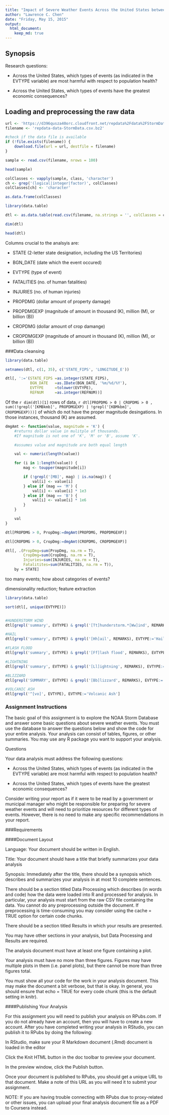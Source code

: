 ```yaml
---
title: "Impact of Severe Weather Events Across the United States between 1950 and 2011"
author: "Lawrence C. Chen"
date: "Friday, May 15, 2015"
output: 
  html_document:
    keep_md: true
---
```


## Synopsis

Research questions:

* Across the United States, which types of events (as indicated in the EVTYPE
variable) are most harmful with respect to population health?

* Across the United States, which types of events have the greatest economic
consequences?

## Loading and preprocessing the raw data

```r
url <- 'https://d396qusza40orc.cloudfront.net/repdata%2Fdata%2FStormData.csv.bz2'
filename <- 'repdata-data-StormData.csv.bz2'

#check if the data file is available
if (!file.exists(filename)) {
    download.file(url = url, destfile = filename)
}

sample <- read.csv(filename, nrows = 100)

head(sample)

colClasses <- vapply(sample, class, 'character')
ch <- grep('(logical|integer|factor)', colClasses)
colClasses[ch] <- 'character'

as.data.frame(colClasses)
```


```r
library(data.table)

dtl <- as.data.table(read.csv(filename, na.strings = '', colClasses = colClasses))

dim(dtl)

head(dtl)
```

Columns crucial to the analsyis are:

* STATE (2-letter state designation, including the US Territories)

* BGN_DATE (date which the event occured)

* EVTYPE (type of event)

* FATALITIES (no. of human fatalities)

* INJURIES (no. of human injuries)

* PROPDMG (dollar amount of property damage)

* PROPDMGEXP (magnitude of amount in thousand (K), million (M), or billion (B))

* CROPDMG (dollar amount of crop damange)

* CROPDMGEXP (magnitude of amount in thousand (K), million (M), or billion (B))

###Data cleansing
```r
library(data.table)

setnames(dtl, c(1, 35), c('STATE_FIPS', 'LONGITUDE_E'))

dtl[, ':='(STATE_FIPS =as.integer(STATE_FIPS),
           BGN_DATE   =as.IDate(BGN_DATE, '%m/%d/%Y'),
           EVTYPE     =tolower(EVTYPE),           
           REFNUM     =as.integer(REFNUM))]

```

Of the `r dim(dtl)[1]` rows of data, `r dtl[PROPDMG > 0 | CROPDMG > 0 , sum((!grepl('[KMBkmb]', PROPDMGEXP) | !grepl('[KBMkbm]', CROPDMGEXP)))]` of which do not have the proper magnitude
desingations.  In those instances, thousand (K) are assumed.

```r
dmgAmt <- function(value, magnitude = 'K') {
    #returns dollar value in mulitple of thousands.
    #If magnitude is not one of 'K', 'M' or 'B', assume 'K'.

    #assumes value and magnitude are both equal length

    val <- numeric(length(value))

    for (i in 1:length(value)) {
        mag <- toupper(magnitude[i])

        if (!grepl('[MB]', mag) | is.na(mag)) {
            val[i] <- value[i]
        } else if (mag == 'M') {
            val[i] <- value[i] * 1e3
        } else if (mag == 'B') {
            val[i] <- value[i] * 1e6
        }
    }

    val
}

dtl[PROPDMG > 0, PropDmg:=dmgAmt(PROPDMG, PROPDMGEXP)]

dtl[CROPDMG > 0, CropDmg:=dmgAmt(CROPDMG, CROPDMGEXP)]
```

```r
dtl[, .(PropDmg=sum(PropDmg, na.rm = T),
        CropDmg=sum(CropDmg, na.rm = T),
        Injuries=sum(INJURIES, na.rm = T),
        Fatalitites=sum(FATALITIES, na.rm = T)),
    by = STATE]
```



too many events; how about categories of events?

dimensionality reduction; feature extraction
```r
library(data.table)

sort(dtl[, unique(EVTYPE)])


#HUNDERSTORM WIND
dtl[grepl('summary', EVTYPE) & grepl('[Tt]hunderstorm.*[Ww]ind', REMARKS), EVTYPE:='Thunderstorm Wind']

#HAIL
dtl[grepl('summary', EVTYPE) & grepl('[Hh]ail', REMARKS), EVTYPE:='Hail']

#FLASH FLOOD
dtl[grepl('summary', EVTYPE) & grepl('[Ff]lash flood', REMARKS), EVTYPE:='Flood']

#LIGHTNING
dtl[grepl('summary', EVTYPE) & grepl('[Ll]ightning', REMARKS), EVTYPE:='Lightning']

#BLIZZARD
dtl[grepl('SUMMARY', EVTYPE) & grepl('[Bb]lizzard', REMARKS), EVTYPE:='Blizzard']

#VOLCANIC ASH
dtl[grepl('^[vo]', EVTYPE), EVTYPE:='Volcanic Ash']


```



### Assignment Instructions 

The basic goal of this assignment is to explore the NOAA Storm Database and answer some basic questions about severe weather events. You must use the database to answer the questions below and show the code for your entire analysis. Your analysis can consist of tables, figures, or other summaries. You may use any R package you want to support your analysis.

Questions

Your data analysis must address the following questions:

* Across the United States, which types of events (as indicated in the EVTYPE variable) are most harmful with respect to population health?

* Across the United States, which types of events have the greatest economic consequences?

Consider writing your report as if it were to be read by a government or municipal manager who might be responsible for preparing for severe weather events and will need to prioritize resources for different types of events. However, there is no need to make any specific recommendations in your report.


###Requirements

####Document Layout

Language: Your document should be written in English.

Title: Your document should have a title that briefly summarizes your data analysis

Synopsis: Immediately after the title, there should be a synopsis which describes and summarizes your analysis in at most 10 complete sentences.

There should be a section titled Data Processing which describes (in words and code) how the data were loaded into R and processed for analysis. In particular, your analysis must start from the raw CSV file containing the data. You cannot do any preprocessing outside the document. If preprocessing is time-consuming you may consider using the cache = TRUE option for certain code chunks.

There should be a section titled Results in which your results are presented.

You may have other sections in your analysis, but Data Processing and Results are required.

The analysis document must have at least one figure containing a plot.

Your analysis must have no more than three figures. Figures may have multiple plots in them (i.e. panel plots), but there cannot be more than three figures total.

You must show all your code for the work in your analysis document. This may make the document a bit verbose, but that is okay. In general, you should ensure that echo = TRUE for every code chunk (this is the default setting in knitr).

####Publishing Your Analysis

For this assignment you will need to publish your analysis on RPubs.com. If you do not already have an account, then you will have to create a new account. After you have completed writing your analysis in RStudio, you can publish it to RPubs by doing the following:

In RStudio, make sure your R Markdown document (.Rmd) document is loaded in the editor

Click the Knit HTML button in the doc toolbar to preview your document.

In the preview window, click the Publish button.

Once your document is published to RPubs, you should get a unique URL to that document. Make a note of this URL as you will need it to submit your assignment.

NOTE: If you are having trouble connecting with RPubs due to proxy-related or other issues, you can upload your final analysis document file as a PDF to Coursera instead.
